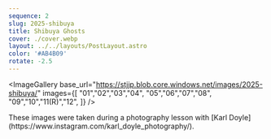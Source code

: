 ```yaml
---
sequence: 2
slug: 2025-shibuya
title: Shibuya Ghosts
cover: ./cover.webp
layout: ../../layouts/PostLayout.astro
color: '#AB4B09'
rotate: -2.5
---
```


<ImageGallery base_url="https://stjjp.blob.core.windows.net/images/2025-shibuya/" images={[
    "01","02","03","04",
    "05","06","07","08",
    "09","10","11(R)","12",
]} />

<Footnote>
    These images were taken during a photography lesson with [Karl Doyle](https://www.instagram.com/karl_doyle_photography/).
</Footnote>

<PaginationLinks postId={frontmatter.sequence} />
